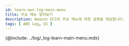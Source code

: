```yaml
---
id: learn-aws-log-main-menu
title: 주요 메뉴 알아보기
description: Amazon ECS의 주요 메뉴에 대한 설명을 제공합니다.
tags: [ AWS Log, UI ]
---
```


<!-- {@include: ../common-items/_items-learn-main-menu.mdx} -->
{@include: ../log/_log-learn-main-menu.mdx}